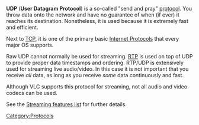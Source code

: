{{Wikipedia|User Datagram Protocol}}
{{See also|UDP-Lite}}

'''UDP''' ('''User Datagram Protocol''') is a so-called "send and pray" [[protocol]]. You throw data onto the network and have no guarantee of when (if ever) it reaches its destination. Nonetheless, it is used because it is extremely fast and efficient.

Next to [[TCP]], it is one of the primary basic [[IP|Internet Protocols]] that every major OS supports.

Raw UDP cannot normally be used for streaming. [[RTP]] is used on top of UDP to provide proper data timestamps and ordering. RTP/UDP is extensively used for streaming live audio/video. In this case it is not important that you receive ''all'' data, as long as you receive ''some'' data continuously and fast.

Although VLC supports this protocol for streaming, not all audio and video codecs can be used.

See the [http://www.videolan.org/streaming-features.html Streaming features list] for further details.

[[Category:Protocols]]